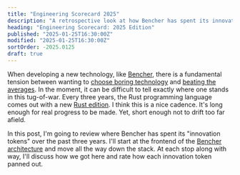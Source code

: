 ```yaml
---
title: "Engineering Scorecard 2025"
description: "A retrospective look at how Bencher has spent its innovation tokens"
heading: "Engineering Scorecard: 2025 Edition"
published: "2025-01-25T16:30:00Z"
modified: "2025-01-25T16:30:00Z"
sortOrder: -2025.0125
draft: true
---
```


When developing a new technology, like [Bencher][bencher],
there is a fundamental tension between wanting to [choose boring technology][choose boring technology]
and [beating the averages][beating the averages].
In the moment, it can be difficult to tell exactly where one stands in this tug-of-war.
Every three years, the Rust programming language comes out with a new [Rust edition][rust editions].
I think this is a nice cadence. It's long enough for real progress to be made.
Yet, short enough not to drift too far afield.

In this post, I'm going to review where Bencher has spent its "innovation tokens" over the past three years.
I'll start at the frontend of the [Bencher architecture][architecture] and move all the way down the stack.
At each stop along with way, I'll discuss how we got here and rate how each innovation token panned out.

[bencher]: https://bencher.dev
[choose boring technology]: https://mcfunley.com/choose-boring-technology
[beating the averages]: https://paulgraham.com/avg.html
[rust editions]: https://doc.rust-lang.org/edition-guide/editions/
[architecture]: /docs/reference/architecture/